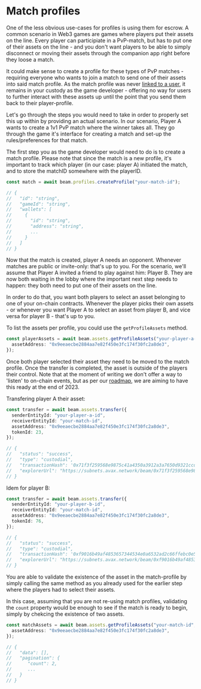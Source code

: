 # Match profiles

One of the less obvious use-cases for profiles is using them for escrow. A common scenario in Web3 games are games where players put their assets on the line. Every player can participiate in a PvP-match, but has to put one of their assets on the line - and you don't want players to be able to simply disconnect or moving their assets through the companion app right before they loose a match.

It could make sense to create a profile for these types of PvP matches - requiring everyone who wants to join a match to send one of their assets into said match profile. As the match profile was never [linked to a user](/service/profiles/users-and-profiles), it remains in your custody as the game developer - offering no way for users to further interact with these assets up until the point that you send them back to their player-profile.

Let's go through the steps you would need to take in order to properly set this up within by providing an actual scenario. In our scenario, Player A wants to create a 1v1 PvP match where the winner takes all. They go through the game it's interface for creating a match and set-up the rules/preferences for that match.

The first step you as the game developer would need to do is to create a match profile. Please note that since the match is a new profile, it's important to track which player (in our case: player A) initiated the match, and to store the matchID somewhere with the playerID.

```typescript
const match = await beam.profiles.createProfile("your-match-id");

// {
//   "id": "string",
//   "gameId": "string",
//   "wallets": [
//     {
//       "id": "string",
//       "address": "string",
//       ...
//     }
//   ]
// }
```

Now that the match is created, player A needs an opponent. Whenever matches are public or invite-only: that's up to you. For the scenario, we'll assume that Player A invited a friend to play against him: Player B. They are now both waiting in the lobby where the important next step needs to happen: they both need to put one of their assets on the line.

In order to do that, you want both players to select an asset belonging to one of your on-chain contracts. Whenever the player picks their own assets - or whenever you want Player A to select an asset from player B, and vice versa for player B - that's up to you.

To list the assets per profile, you could use the `getProfileAssets` method.

```typescript
const playerAssets = await beam.assets.getProfileAssets("your-player-a-id", {
  assetAddress: "0x9eeaecbe2884aa7e82f450e3fc174f30fc2a8de3",
});
```

Once both player selected their asset they need to be moved to the match profile. Once the transfer is completed, the asset is outside of the players their control. Note that at the moment of writing we don't offer a way to 'listen' to on-chain events, but as per our [roadmap](/service/roadmap), we are aiming to have this ready at the end of 2023.

Transfering player A their asset:

```typescript
const transfer = await beam.assets.transfer({
  senderEntityId: "your-player-a-id",
  receiverEntityId: "your-match-id",
  assetAddress: "0x9eeaecbe2884aa7e82f450e3fc174f30fc2a8de3",
  tokenId: 23,
});

// {
//   "status": "success",
//   "type": "custodial",
//   "transactionHash": '0x71f3f259568e9875c41a4350a3912a3a7650d9321ccd1d57641241128b4e504f',
//   "explorerUrl": "https://subnets.avax.network/beam/0x71f3f259568e9875c41a4350a3912a3a7650d9321ccd1d57641241128b4e504f"
// }
```

Idem for player B:

```typescript
const transfer = await beam.assets.transfer({
  senderEntityId: "your-player-b-id",
  receiverEntityId: "your-match-id",
  assetAddress: "0x9eeaecbe2884aa7e82f450e3fc174f30fc2a8de3",
  tokenId: 76,
});

// {
//   "status": "success",
//   "type": "custodial",
//   "transactionHash": '0xf9016b49af4853657344534e0a6532ad2c66ffebc0e5a3a3f766ed8644375532',
//   "explorerUrl": "https://subnets.avax.network/beam/0xf9016b49af4853657344534e0a6532ad2c66ffebc0e5a3a3f766ed8644375532"
// }
```

You are able to validate the existence of the asset in the match-profile by simply calling the same method as you already used for the earlier step where the players had to select their assets.

In this case, assuming that you are not re-using match profiles, validating the `count` property would be enough to see if the match is ready to begin, simply by chekcing the existence of two assets.

```typescript
const matchAssets = await beam.assets.getProfileAssets("your-match-id", {
  assetAddress: "0x9eeaecbe2884aa7e82f450e3fc174f30fc2a8de3",
});

// {
//   "data": [],
//   "pagination": {
//      "count": 2,
//      ...
//   }
// }
```
